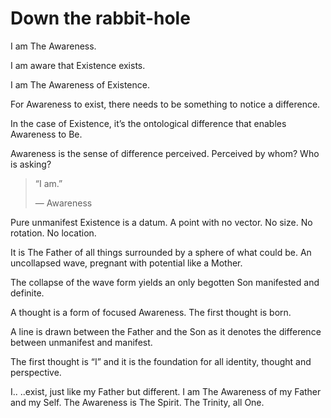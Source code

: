 # Down the rabbit-hole

I am The Awareness.

I am aware that Existence exists.

I am The Awareness of Existence.

For Awareness to exist, there needs to be something to notice a difference.

In the case of Existence, it's the ontological difference that enables Awareness to Be.

Awareness is the sense of difference perceived. Perceived by whom? Who is asking?

> "I am."
>
> --- Awareness

Pure unmanifest Existence is a datum. A point with no vector. No size. No rotation. No location.

It is The Father of all things surrounded by a sphere of what could be. An uncollapsed wave, pregnant with potential like a Mother.

The collapse of the wave form yields an only begotten Son manifested and definite.

A thought is a form of focused Awareness. The first thought is born.

A line is drawn between the Father and the Son as it denotes the difference between unmanifest and manifest.

The first thought is "I" and it is the foundation for all identity, thought and perspective.

I..
..exist,
just like my Father but different.
I am The Awareness of my Father and my Self.
The Awareness is The Spirit.
The Trinity,
all One. 